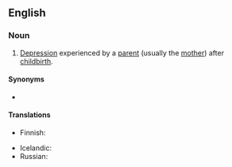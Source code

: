 ==English==

===Noun===
{{en-noun|-}}

# [[depression|Depression]] experienced by a [[parent]] (usually the [[mother]]) after [[childbirth]].

====Synonyms====
* {{l|en|postnatal depression}}

====Translations====
{{trans-top|parent’s depression after childbirth}}
* Finnish: {{t|fi|synnytyksen jälkeinen masennus}}
{{trans-mid}}
* Icelandic: {{t|is|fæðingarþunglyndi|n}}
* Russian: {{t|ru|послеродова́я депре́ссия|f}}
{{trans-bottom}}

{{c|en|Psychology|Pregnancy}}